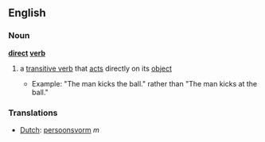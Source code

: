 ==English==
===Noun===
'''[[direct]] [[verb]]'''
#{{grammar}} a [[transitive verb]] that [[act]]s directly on its [[object]]
#*Example: "The man kicks the ball." rather than "The man kicks at the ball." <!-- I hope that is right -->

===Translations===
*[[Dutch]]: [[persoonsvorm]] ''m''